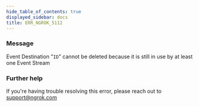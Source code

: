 ```yaml
---
hide_table_of_contents: true
displayed_sidebar: docs
title: ERR_NGROK_5112
---
```


### Message

Event Destination "`ID`" cannot be deleted because it is still in use by at least one Event Stream

<ErrorDetails />

### Further help

If you're having trouble resolving this error, please reach out to [support@ngrok.com](mailto:support@ngrok.com?subject=Help%20with%20ERR_NGROK_5112)
